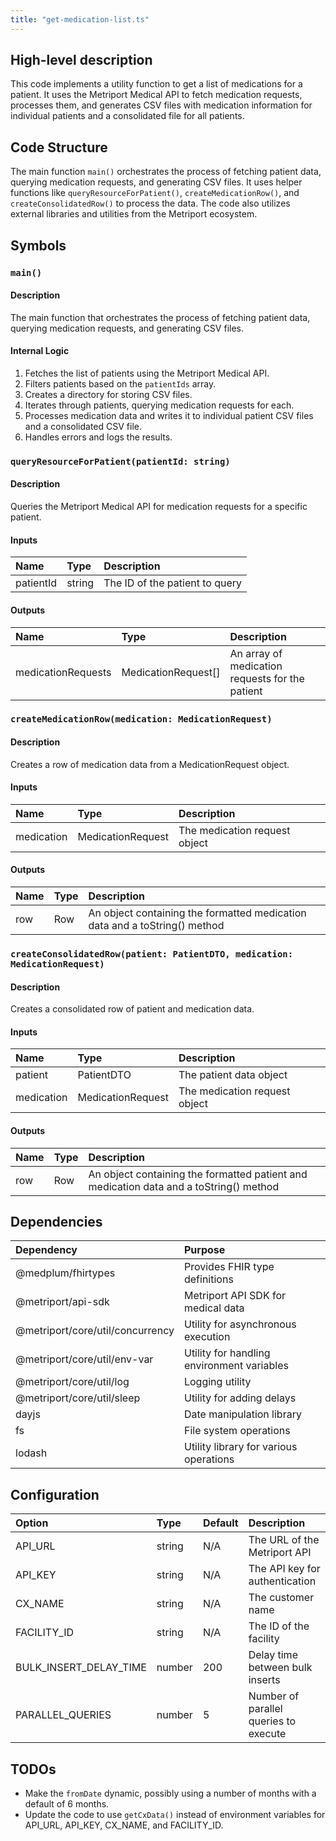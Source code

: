 ```yaml
---
title: "get-medication-list.ts"
---
```


## High-level description
This code implements a utility function to get a list of medications for a patient. It uses the Metriport Medical API to fetch medication requests, processes them, and generates CSV files with medication information for individual patients and a consolidated file for all patients.

## Code Structure
The main function `main()` orchestrates the process of fetching patient data, querying medication requests, and generating CSV files. It uses helper functions like `queryResourceForPatient()`, `createMedicationRow()`, and `createConsolidatedRow()` to process the data. The code also utilizes external libraries and utilities from the Metriport ecosystem.

## Symbols

### `main()`
#### Description
The main function that orchestrates the process of fetching patient data, querying medication requests, and generating CSV files.

#### Internal Logic
1. Fetches the list of patients using the Metriport Medical API.
2. Filters patients based on the `patientIds` array.
3. Creates a directory for storing CSV files.
4. Iterates through patients, querying medication requests for each.
5. Processes medication data and writes it to individual patient CSV files and a consolidated CSV file.
6. Handles errors and logs the results.

### `queryResourceForPatient(patientId: string)`
#### Description
Queries the Metriport Medical API for medication requests for a specific patient.

#### Inputs
| Name | Type | Description |
|:-----|:-----|:------------|
| patientId | string | The ID of the patient to query |

#### Outputs
| Name | Type | Description |
|:-----|:-----|:------------|
| medicationRequests | MedicationRequest[] | An array of medication requests for the patient |

### `createMedicationRow(medication: MedicationRequest)`
#### Description
Creates a row of medication data from a MedicationRequest object.

#### Inputs
| Name | Type | Description |
|:-----|:-----|:------------|
| medication | MedicationRequest | The medication request object |

#### Outputs
| Name | Type | Description |
|:-----|:-----|:------------|
| row | Row | An object containing the formatted medication data and a toString() method |

### `createConsolidatedRow(patient: PatientDTO, medication: MedicationRequest)`
#### Description
Creates a consolidated row of patient and medication data.

#### Inputs
| Name | Type | Description |
|:-----|:-----|:------------|
| patient | PatientDTO | The patient data object |
| medication | MedicationRequest | The medication request object |

#### Outputs
| Name | Type | Description |
|:-----|:-----|:------------|
| row | Row | An object containing the formatted patient and medication data and a toString() method |

## Dependencies
| Dependency | Purpose |
|:-----------|:--------|
| @medplum/fhirtypes | Provides FHIR type definitions |
| @metriport/api-sdk | Metriport API SDK for medical data |
| @metriport/core/util/concurrency | Utility for asynchronous execution |
| @metriport/core/util/env-var | Utility for handling environment variables |
| @metriport/core/util/log | Logging utility |
| @metriport/core/util/sleep | Utility for adding delays |
| dayjs | Date manipulation library |
| fs | File system operations |
| lodash | Utility library for various operations |

## Configuration
| Option | Type | Default | Description |
|:-------|:-----|:--------|:------------|
| API_URL | string | N/A | The URL of the Metriport API |
| API_KEY | string | N/A | The API key for authentication |
| CX_NAME | string | N/A | The customer name |
| FACILITY_ID | string | N/A | The ID of the facility |
| BULK_INSERT_DELAY_TIME | number | 200 | Delay time between bulk inserts |
| PARALLEL_QUERIES | number | 5 | Number of parallel queries to execute |

## TODOs
- Make the `fromDate` dynamic, possibly using a number of months with a default of 6 months.
- Update the code to use `getCxData()` instead of environment variables for API_URL, API_KEY, CX_NAME, and FACILITY_ID.